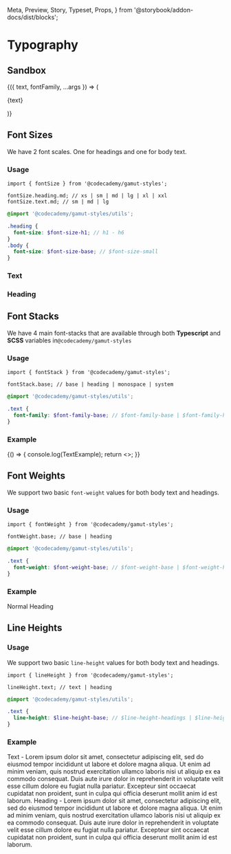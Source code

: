   Meta,
  Preview,
  Story,
  Typeset,
  Props,
} from '@storybook/addon-docs/dist/blocks';

<Meta
  title="Foundations/Typography"
  component="Typography"
  argTypes={Controls}
/>

# Typography

<StoryStatus status="stable" />

## Sandbox

<Preview withSource="none">
  <Story name="Type Sandbox">
    {({ text, fontFamily, ...args }) => (
      <p
        style={{
          ...args,
          fontFamily: DesignTokens.fontStack[fontFamily],
          margin: 0,
        }}
      >
        {text}
      </p>
    )}
  </Story>
</Preview>

<Props story="Type Sandbox" />

## Font Sizes

We have 2 font scales. One for headings and one for body text.

### Usage

```tsx
import { fontSize } from '@codecademy/gamut-styles';

fontSize.heading.md; // xs | sm | md | lg | xl | xxl
fontSize.text.md; // sm | md | lg
```

```scss
@import '@codecademy/gamut-styles/utils';

.heading {
  font-size: $font-size-h1; // h1 - h6
}
.body {
  font-size: $font-size-base; // $font-size-small
}
```

### Text

<Typeset fontFamily={DesignTokens.fontStack.base} fontSizes={bodyTypescale} />

### Heading

<Typeset
  fontFamily={DesignTokens.fontStack.heading}
  fontSizes={headingTypescale}
/>

## Font Stacks

We have 4 main font-stacks that are available through both **Typescript** and **SCSS** variables in`@codecademy/gamut-styles`

### Usage

```tsx
import { fontStack } from '@codecademy/gamut-styles';

fontStack.base; // base | heading | monospace | system
```

```scss
@import '@codecademy/gamut-styles/utils';

.text {
  font-family: $font-family-base; // $font-family-base | $font-family-headings | $font-monospace | $font-system
}
```

### Example

<Preview withSource="none">
  <Story name="Font Families">
    {() => {
      console.log(TextExample);
      return <></>;
    }}
  </Story>
</Preview>

## Font Weights

We support two basic `font-weight` values for both body text and headings.

### Usage

```tsx
import { fontWeight } from '@codecademy/gamut-styles';

fontWeight.base; // base | heading
```

```scss
@import '@codecademy/gamut-styles/utils';

.text {
  font-weight: $font-weight-base; // $font-weight-base | $font-weight-headings
}
```

### Example

<Preview withSource="none">
  <Story name="Weights">
    <TextExample weight={DesignTokens.fontWeight.base}>Normal</TextExample>
    <TextExample weight={DesignTokens.fontWeight.heading}>Heading</TextExample>
  </Story>
</Preview>

## Line Heights

### Usage

We support two basic `line-height` values for both body text and headings.

```tsx
import { lineHeight } from '@codecademy/gamut-styles';

lineHeight.text; // text | heading
```

```scss
@import '@codecademy/gamut-styles/utils';

.text {
  line-height: $line-height-base; // $line-height-headings | $line-height-base
}
```

### Example

<Preview withSource="none">
  <Story name="Line Heights">
    <TextExample
      size={DesignTokens.fontSize.heading.xs}
      line={DesignTokens.lineHeight.text}
    >
      Text - Lorem ipsum dolor sit amet, consectetur adipiscing elit, sed do
      eiusmod tempor incididunt ut labore et dolore magna aliqua. Ut enim ad
      minim veniam, quis nostrud exercitation ullamco laboris nisi ut aliquip ex
      ea commodo consequat. Duis aute irure dolor in reprehenderit in voluptate
      velit esse cillum dolore eu fugiat nulla pariatur. Excepteur sint occaecat
      cupidatat non proident, sunt in culpa qui officia deserunt mollit anim id
      est laborum.
    </TextExample>
    <TextExample
      size={DesignTokens.fontSize.heading.xs}
      line={DesignTokens.lineHeight.heading}
    >
      Heading - Lorem ipsum dolor sit amet, consectetur adipiscing elit, sed do
      eiusmod tempor incididunt ut labore et dolore magna aliqua. Ut enim ad
      minim veniam, quis nostrud exercitation ullamco laboris nisi ut aliquip ex
      ea commodo consequat. Duis aute irure dolor in reprehenderit in voluptate
      velit esse cillum dolore eu fugiat nulla pariatur. Excepteur sint occaecat
      cupidatat non proident, sunt in culpa qui officia deserunt mollit anim id
      est laborum.
    </TextExample>
  </Story>
</Preview>
